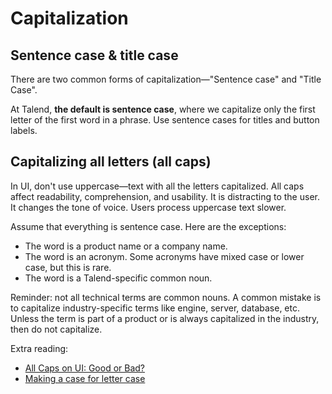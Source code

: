 
<Meta title="Content/Capitalization" />

# Capitalization

## Sentence case & title case

There are two common forms of capitalization—"Sentence case" and "Title Case".

At Talend, **the default is sentence case**, where we capitalize only the first letter of the first word in a phrase. Use sentence cases for titles and button labels.

## Capitalizing all letters (all caps)

In UI, don't use uppercase—text with all the letters capitalized. All caps affect readability, comprehension, and usability.
It is distracting to the user. It changes the tone of voice. Users process uppercase text slower.

Assume that everything is sentence case. Here are the exceptions:

- The word is a product name or a company name.
- The word is an acronym. Some acronyms have mixed case or lower case, but this is rare.
- The word is a Talend-specific common noun.

Reminder: not all technical terms are common nouns. A common mistake is to capitalize industry-specific terms like engine, server, database, etc. Unless the term is part of a product or is always capitalized in the industry, then do not capitalize.

Extra reading:

- [All Caps on UI: Good or Bad?](https://blog.prototypr.io/all-caps-on-ui-good-or-bad-2570f14dc457)
- [Making a case for letter case](https://medium.com/@jsaito/making-a-case-for-letter-case-19d09f653c98)
